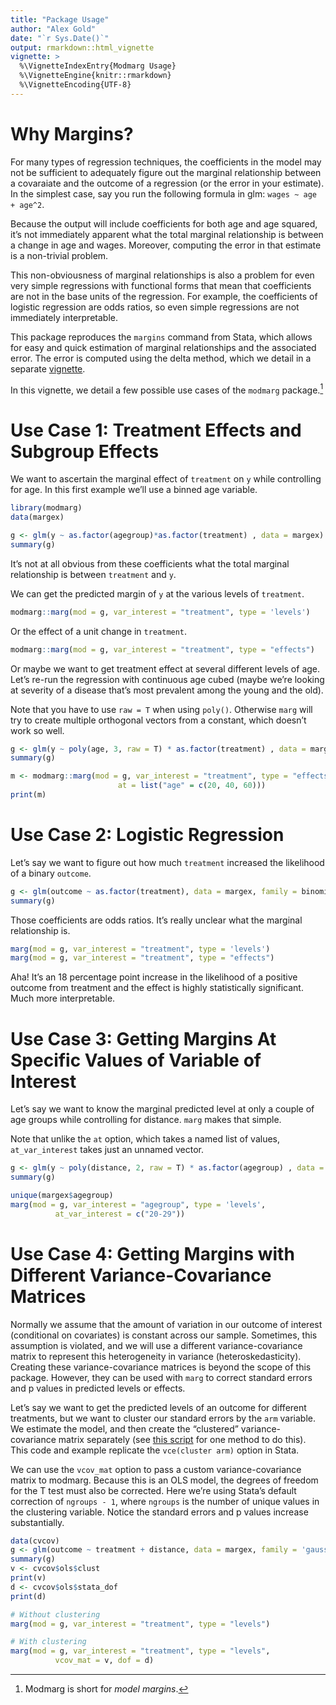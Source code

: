 ```yaml
---
title: "Package Usage"
author: "Alex Gold"
date: "`r Sys.Date()`"
output: rmarkdown::html_vignette
vignette: >
  %\VignetteIndexEntry{Modmarg Usage}
  %\VignetteEngine{knitr::rmarkdown}
  %\VignetteEncoding{UTF-8}
---
```


# Why Margins?
For many types of regression techniques, the coefficients in the
model may not be sufficient to adequately figure out the marginal relationship
between a covaraiate and the outcome of a regression (or the error in your 
estimate). In the simplest case, say you run the following formula in glm: 
`wages ~ age + age^2`. 

Because the output will include coefficients for both age and age squared, 
it's not immediately apparent what the total marginal relationship is between a 
change in age and wages. Moreover, computing the error in that estimate is a 
non-trivial problem.

This non-obviousness of marginal relationships is also a problem for even 
very simple regressions with functional forms that mean that coefficients are
not in the base units of the regression. For example, the coefficients of 
logistic regression are odds ratios, so even simple regressions are not
immediately interpretable. 

This package reproduces the `margins` command from Stata, which allows for easy
and quick estimation of marginal relationships and the associated error. The
error is computed using the delta method, which we detail
in a separate [vignette](delta-method.html).

In this vignette, we detail a few possible use cases of the `modmarg` package.^[Modmarg is short for *model margins*.]

# Use Case 1: Treatment Effects and Subgroup Effects
We want to ascertain the marginal effect of `treatment` on `y` while controlling
for age. In this first example we'll use a binned age variable.

```r
library(modmarg)
data(margex)

g <- glm(y ~ as.factor(agegroup)*as.factor(treatment) , data = margex)
summary(g)
```

It's not at all obvious from these coefficients what the total marginal
relationship is between `treatment` and `y`.

We can get the predicted margin of `y` at the various levels of `treatment`.

```r
modmarg::marg(mod = g, var_interest = "treatment", type = 'levels')
```

Or the effect of a unit change in `treatment`.

```r
modmarg::marg(mod = g, var_interest = "treatment", type = "effects")
```

Or maybe we want to get treatment effect at several different levels of 
age. Let's re-run the regression with continuous age cubed (maybe we're looking
at severity of a disease that's most prevalent among the young and the old).

Note that you have to use `raw = T` when using `poly()`. Otherwise
`marg` will try to create multiple orthogonal vectors from a constant, 
which doesn't work so well.

```r
g <- glm(y ~ poly(age, 3, raw = T) * as.factor(treatment) , data = margex)
summary(g)

m <- modmarg::marg(mod = g, var_interest = "treatment", type = "effects",
                        at = list("age" = c(20, 40, 60)))
print(m)
```

# Use Case 2: Logistic Regression
Let's say we want to figure out how much `treatment` increased the likelihood of
a binary `outcome`.

```r
g <- glm(outcome ~ as.factor(treatment), data = margex, family = binomial)
summary(g)
```

Those coefficients are odds ratios. It's really unclear what the marginal
relationship is.

```r
marg(mod = g, var_interest = "treatment", type = 'levels')
marg(mod = g, var_interest = "treatment", type = "effects")
```

Aha! It's an 18 percentage point increase in the likelihood of a positive outcome 
from treatment and the effect is highly statistically significant. Much more 
interpretable.

# Use Case 3: Getting Margins At Specific Values of Variable of Interest
Let's say we want to know the marginal predicted level at only a couple of 
age groups while controlling for distance. `marg` makes that simple.

Note that unlike the `at` option, which takes a named list of values, 
`at_var_interest` takes just an unnamed vector.

```r
g <- glm(y ~ poly(distance, 2, raw = T) * as.factor(agegroup) , data = margex)
summary(g)

unique(margex$agegroup)
marg(mod = g, var_interest = "agegroup", type = 'levels',
          at_var_interest = c("20-29"))
```

# Use Case 4: Getting Margins with Different Variance-Covariance Matrices
Normally we assume that the amount of variation in our outcome of interest 
(conditional on covariates) is constant across our sample. Sometimes, this assumption 
is violated, and we will use a different variance-covariance matrix to represent this 
heterogeneity in variance (heteroskedasticity). Creating these variance-covariance 
matrices is beyond the scope of this package. However, they can be used with `marg`
to correct standard errors and p values in predicted levels or effects.

Let's say we want to get the predicted levels of an outcome for different treatments,
but we want to cluster our standard errors by the `arm` variable. We estimate the model,
and then create the "clustered" variance-covariance matrix separately 
(see [this script](https://github.com/anniejw6/modmarg/blob/master/data-raw/make_cluster_vcov.R) 
for one method to do this). This code and example replicate the `vce(cluster arm)` option in Stata.

We can use the `vcov_mat` option to pass a custom variance-covariance matrix to modmarg.
Because this is an OLS model, the degrees of freedom for the T test must also be corrected.
Here we're using Stata's default correction of `ngroups - 1`, where `ngroups` is the number
of unique values in the clustering variable. Notice the standard errors and p values increase
substantially.

```r
data(cvcov)
g <- glm(outcome ~ treatment + distance, data = margex, family = 'gaussian')
summary(g)
v <- cvcov$ols$clust
print(v)
d <- cvcov$ols$stata_dof
print(d)

# Without clustering
marg(mod = g, var_interest = "treatment", type = "levels")

# With clustering
marg(mod = g, var_interest = "treatment", type = "levels",
          vcov_mat = v, dof = d)
```
